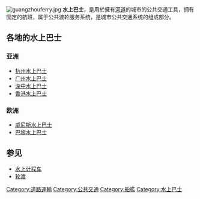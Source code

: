[[File:guangzhouferry.jpg|thumb]]
'''水上巴士'''，是用於擁有[[河道|河道]]的城市的公共交通工具，拥有固定的航班，属于公共渡轮服务系统，是城市公共交通系统的组成部分。

==各地的水上巴士==
===亚洲===
*[[杭州水上巴士|杭州水上巴士]]
*[[广州水上巴士|广州水上巴士]]
*[[深中水上巴士|深中水上巴士]]
*[[香港水上的士航线|香港水上巴士]]

===欧洲===
*[[威尼斯水上巴士|威尼斯水上巴士]]
*[[巴黎水上巴士|巴黎水上巴士]]

==参见==
*[[水上计程车|水上计程车]]
*[[轮渡|轮渡]]

{{公共交通}}
[[Category:道路運輸|Category:道路運輸]]
[[Category:公共交通|Category:公共交通]]
[[Category:船艦|Category:船艦]]
[[Category:水上巴士|Category:水上巴士]]